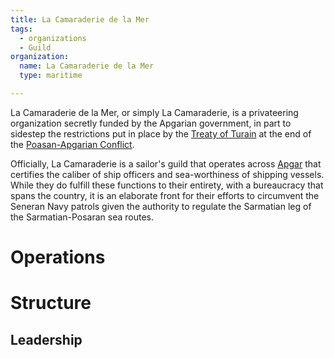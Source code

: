 ```yaml
---
title: La Camaraderie de la Mer
tags:
  - organizations
  - Guild
organization:
  name: La Camaraderie de la Mer
  type: maritime

---
```


<Stub />

La Camaraderie de la Mer, or simply La Camaraderie, is a privateering
organization secretly funded by the Apgarian government, in part to sidestep the
restrictions put in place by the
[Treaty of Turain](/world/events/treaty-of-turain/) at the end of the
[Poasan-Apgarian Conflict](/world/events/poasan-apgarian-conflict/).

Officially, La Camaraderie is a sailor's guild that operates across
[Apgar](/world/locations/apgar/) that certifies the caliber of ship officers and
sea-worthiness of shipping vessels. While they do fulfill these functions to
their entirety, with a bureaucracy that spans the country, it is an elaborate
front for their efforts to circumvent the Seneran Navy patrols given the
authority to regulate the Sarmatian leg of the Sarmatian-Posaran sea routes.

# Operations

# Structure

## Leadership
